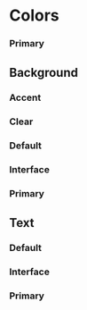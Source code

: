 
<Meta title="Design Tokens/Colors" />

# Colors

### Primary

<DesignTokenDocBlock
  categoryName="Colors: Primary"
  viewType="table"
/>

## Background

### Accent

<DesignTokenDocBlock
  categoryName="Colors: Background Accent"
  viewType="table"
/>

### Clear

<DesignTokenDocBlock categoryName="Colors: Background Clear" viewType="table" />

### Default

<DesignTokenDocBlock
  categoryName="Colors: Background Default"
  viewType="table"
/>

### Interface

<DesignTokenDocBlock
  categoryName="Colors: Background Interface"
  viewType="table"
/>

### Primary

<DesignTokenDocBlock
  categoryName="Colors: Background Primary"
  viewType="table"
/>

## Text

### Default

<DesignTokenDocBlock categoryName="Colors: Text Default" viewType="table" />

### Interface

<DesignTokenDocBlock categoryName="Colors: Text Interface" viewType="table" />

### Primary

<DesignTokenDocBlock categoryName="Colors: Text Primary" viewType="table" />
